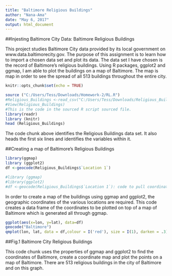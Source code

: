 ```yaml
---
title: "Baltimore Religious Buildings"
author: "Nana-Ama"
date: "May 6, 2017"
output: html_document
---
```

##Injesting Baltimore City Data: Baltimore Religious Buildings


This project studies Baltimore City data provided by its local government on www.data.baltimorecity.gov. The purpose of this assignment is to learn how to import a chosen data set and plot its data. The data set I have chosen is the record of Baltimore's religious buildings. Using R packages, ggplot2 and ggmap, I am able to plot the buildings on a map of Baltimore. The map is map in order to see the spread of all 513 buildings throughout the entire city.

```r
knitr::opts_chunk$set(echo = TRUE)
```

```r
source ("C:/Users/Tess/Downloads/Homework-2/RL.R")
#Religious_Buildings <-read_csv("C:/Users/Tess/Downloads/Religious_Buildings.csv)
#View(Religious_Buildings)
#This is the code in the sourced R script sourced file.  
library(readr)
library (knitr)
head (Religious_Buildings)
```

The code chunk above identifies the Religious Buildings data set. It also heads the first six lines and identifies the variables within it.

##Creating a map of Baltimore's Religious Buildings

```r
library(ggmap)
library (ggplot2)
df <-geocode(Religious_Buildings$`Location 1`)
```

```r
#library (ggmap)
#library(ggplot2)
#df <-geocode(Religious_Buildings$`Location 1`): code to pull coordinates
```
In order to create a map of the buildings using ggmap and ggplot2, the geographic coordinates of the various locations are required. This code creates a data frame of the coordinates to be plotted on top of a map of Baltimore which is generated all through ggmap.
```r
ggplot(aes(x=lon, y=lat), data=df)
geocode("Baltimore")
qmplot(lon, lat, data = df,colour = I('red'), size = I(1), darken = .3)
```

##Fig.1 Baltimore City Religious Buildings
















This code chunk uses the properties of ggmap and ggplot2 to find the coordinates of Baltimore, create a coordinate map and plot the points on a map of Baltimore. There are 513 religious buildings in the city of Baltimore and on this graph.